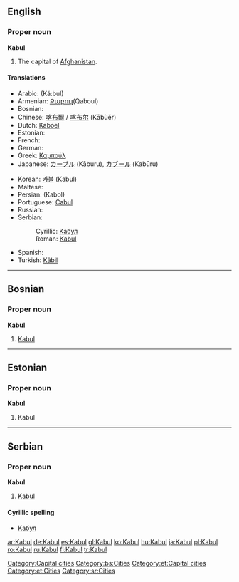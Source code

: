 {{wikipedia}}
{{see|kabul}}
==English==

===Proper noun===
'''Kabul'''

# The capital of [[Afghanistan]].

====Translations====
{{top}}
* Arabic: {{Arab|[[كابل]]}} (Ká:bul)
* Armenian: [[Քաբուլ ]](Qaboul)
* Bosnian: {{t-|bs|Kabul|m}}
* Chinese: [[喀布爾]] / [[喀布尔]] (Kābùěr)
* Dutch: [[Kaboel]]
* Estonian: {{t-|et|Kabul}}
* French: {{t+|fr|Kaboul}}
* German: {{t+|de|Kabul}}
* Greek: [[Καμπούλ]]
* Japanese: [[カーブル]] (Kāburu), [[カブール]] (Kabūru)
{{mid}}
* Korean: [[카불]] (Kabul)
* Maltese: {{t-|mt|Kabul|xs=Maltese}}
* Persian: {{fa-Arab|[[کابل]]}} (Kabol)
* Portuguese: [[Cabul]] {{m}}
* Russian: {{t-|ru|Кабул|m|tr=Kabúl|sc=Cyrl}}
* Serbian:
*: Cyrillic: [[Кабул#Serbian|Кабул]] {{m}}
*: Roman: [[Kabul#Serbian|Kabul]] {{m}}
* Spanish: {{t+|es|Kabul|m}}
* Turkish: [[Kâbil]]
{{bottom}}

[[Category:Capital cities]]

----

==Bosnian==

===Proper noun===
'''Kabul''' {{m}}

# [[Kabul#English|Kabul]]

[[Category:bs:Cities]]

----

==Estonian==

===Proper noun===
'''Kabul'''

# Kabul

[[Category:et:Capital cities]]
[[Category:et:Cities]]

----

==Serbian==

===Proper noun===
'''Kabul''' {{m}}

# [[Kabul#English|Kabul]]

====Cyrillic spelling====
* [[Кабул#Serbian|Кабул]]

[[Category:sr:Cities]]

[[ar:Kabul]]
[[de:Kabul]]
[[es:Kabul]]
[[gl:Kabul]]
[[ko:Kabul]]
[[hu:Kabul]]
[[ja:Kabul]]
[[pl:Kabul]]
[[ro:Kabul]]
[[ru:Kabul]]
[[fi:Kabul]]
[[tr:Kabul]]